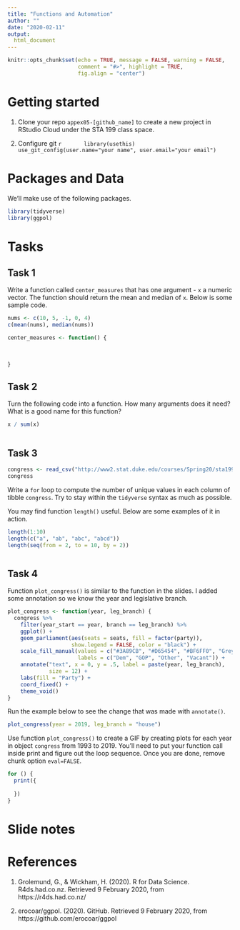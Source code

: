 ---
title: "Functions and Automation"
author: ""
date: "2020-02-11"
output: 
  html_document
---

```{r set-up, include=FALSE}
knitr::opts_chunk$set(echo = TRUE, message = FALSE, warning = FALSE,
                      comment = "#>", highlight = TRUE,
                      fig.align = "center")
```

# Getting started

1. Clone your repo `appex05-[github_name]` to create a new project
   in RStudio Cloud under the STA 199 class space.

2. Configure git
      ```{r config-git-ex, eval=FALSE}
      library(usethis)
      use_git_config(user.name="your name", user.email="your email")
      ```

# Packages and Data

We'll make use of the following packages.

```{r load-packages}
library(tidyverse)
library(ggpol)
```

# Tasks

## Task 1

Write a function called `center_measures` that has one argument - `x` a 
numeric vector. The function should return the mean and median of `x`. 
Below is some sample code.

```{r task1_ex}
nums <- c(10, 5, -1, 0, 4)
c(mean(nums), median(nums))
```

```{r task1_fcn}
center_measures <- function() {
  
  
  
}
```


## Task 2

Turn the following code into a function. How many arguments does it need?
What is a good name for this function?

```{r eval=FALSE}
x / sum(x)
```

```{r task2_fcn}



```

## Task 3

```{r}
congress <- read_csv("http://www2.stat.duke.edu/courses/Spring20/sta199.002/appex/congress_long.csv")
congress
```

Write a `for` loop to compute the number of unique values in each column of
tibble `congress`. Try to stay within the `tidyverse` syntax as much as
possible.

You may find function `length()` useful. Below are some examples of it in 
action.

```{r}
length(1:10)
length(c("a", "ab", "abc", "abcd"))
length(seq(from = 2, to = 10, by = 2))
```


```{r task3_loop}



```

## Task 4

Function `plot_congress()` is similar to the function in the slides. I added
some annotation so we know the year and legislative branch.

```{r echo=FALSE}
plot_congress <- function(year, leg_branch) {
  congress %>% 
    filter(year_start == year, branch == leg_branch) %>% 
    ggplot() +
    geom_parliament(aes(seats = seats, fill = factor(party)), 
                    show.legend = FALSE, color = "black") +
    scale_fill_manual(values = c("#3A89CB", "#D65454", "#BF6FF0", "Grey"), 
                      labels = c("Dem", "GOP", "Other", "Vacant")) +
    annotate("text", x = 0, y = .5, label = paste(year, leg_branch), 
             size = 12) +
    labs(fill = "Party") +
    coord_fixed() +
    theme_void()
}
```

Run the example below to see the change that was made with `annotate()`.

```{r}
plot_congress(year = 2019, leg_branch = "house")
```

Use function `plot_congress()` to create a GIF by creating plots for each year
in object `congress` from 1993 to 2019. You'll need to put your function
call inside print and figure out the loop sequence. Once you are done,
remove chunk option `eval=FALSE`.

```{r GIF, eval=FALSE, animation.hook="gifski", interval=.75, fig.cap="Dem: blue, GOP: red, Other: purple, Vacant: grey"}
for () {
  print({
    
  })
}
```

# Slide notes





# References

1. Grolemund, G., & Wickham, H. (2020). R for Data Science. R4ds.had.co.nz. 
   Retrieved 9 February 2020, from https://r4ds.had.co.nz/
   
2. erocoar/ggpol. (2020). GitHub. Retrieved 9 February 2020, from
   https://github.com/erocoar/ggpol